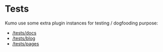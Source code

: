 # Tests

Kumo use some extra plugin instances for testing / dogfooding purpose:

- [/tests/docs](/tests/docs)
- [/tests/blog](/tests/blog)
- [/tests/pages](/tests/pages)
